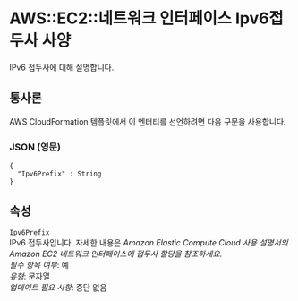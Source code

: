 # AWS::EC2::네트워크 인터페이스 Ipv6접두사 사양

IPv6 접두사에 대해 설명합니다.

## 통사론

AWS CloudFormation 템플릿에서 이 엔터티를 선언하려면 다음 구문을 사용합니다.

### JSON (영문)

```
{
  "Ipv6Prefix" : String
}
```

## 속성

`Ipv6Prefix`  
IPv6 접두사입니다. 자세한 내용은 _Amazon Elastic Compute Cloud 사용 설명서의 Amazon EC2 네트워크 인터페이스에 접두사 할당을 참조하세요_.  
_필수 항목 여부_: 예  
_유형_: 문자열  
_업데이트 필요 사항_: 중단 없음
